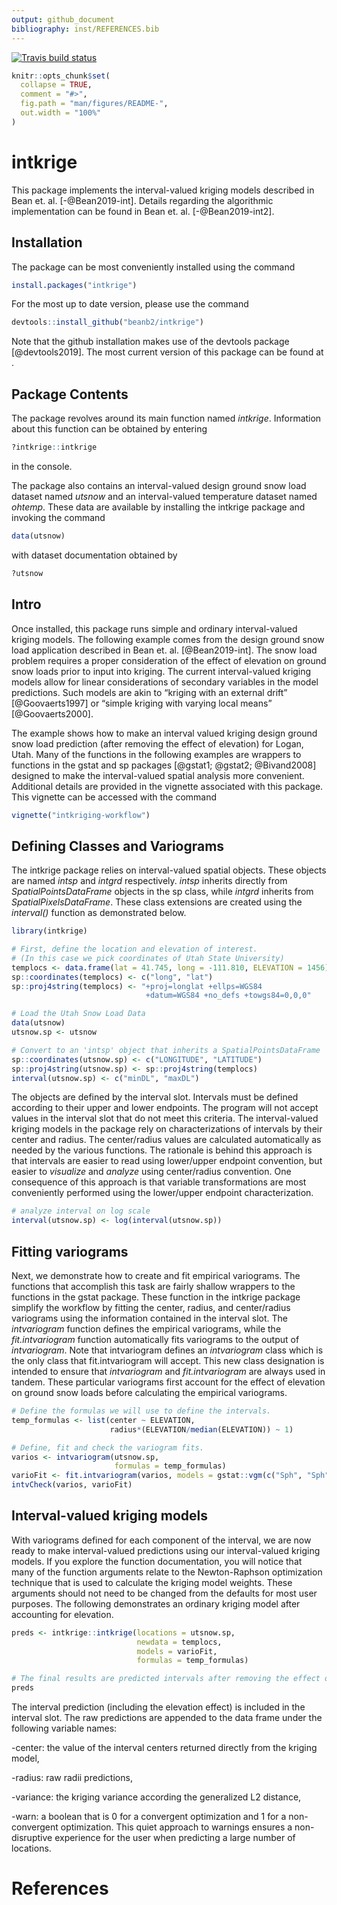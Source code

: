 ```yaml
---
output: github_document
bibliography: inst/REFERENCES.bib
---
```


<!-- README.md is generated from README.Rmd. Please edit that file -->

[![Travis build status](https://travis-ci.org/beanb2/intkrige.svg?branch=master)](https://travis-ci.org/beanb2/intkrige)

```r
knitr::opts_chunk$set(
  collapse = TRUE,
  comment = "#>",
  fig.path = "man/figures/README-",
  out.width = "100%"
)
```
# intkrige

This package implements the interval-valued kriging models described in Bean et. al. [-@Bean2019-int]. Details regarding the algorithmic implementation can be found in Bean et. al. [-@Bean2019-int2].

## Installation

The package can be most conveniently installed using the command

``` r
install.packages("intkrige")
```

For the most up to date version, please use the command

``` r
devtools::install_github("beanb2/intkrige")
```

Note that the github installation makes use of the devtools package [@devtools2019]. The most current version of this package can be found at \url{https://github.com/r-lib/devtools}. 


## Package Contents

The package revolves around its main function named *intkrige*. Information about this function can be obtained by entering
```r
?intkrige::intkrige
```
in the console. 

The package also contains an interval-valued design ground snow load dataset named *utsnow* and an interval-valued temperature dataset named *ohtemp*. These data are available by installing the intkrige package and invoking the command

```r
data(utsnow)
```

with dataset documentation obtained by

```r
?utsnow
```

## Intro

Once installed, this package runs simple and ordinary interval-valued kriging models. The following example comes from the design ground snow load application described in Bean et. al. [@Bean2019-int]. The snow load problem requires a proper consideration of the effect of elevation on ground snow loads prior to input into kriging. The current interval-valued kriging models allow for linear considerations of secondary variables in the model predictions. Such models are akin to "kriging with an external drift" [@Goovaerts1997] or "simple kriging with varying local means" [@Goovaerts2000].

The example shows how to make an interval valued kriging design ground snow load prediction (after removing the effect of elevation) for Logan, Utah. Many of the functions in the following examples are wrappers to functions in the gstat and sp packages [@gstat1; @gstat2; @Bivand2008] designed to make the interval-valued spatial analysis more convenient. Additional details are provided in the vignette associated with this package. This vignette can be accessed with the command

```r
vignette("intkriging-workflow")
```

## Defining Classes and Variograms
The intkrige package relies on interval-valued spatial objects. These objects are named *intsp* and *intgrd* respectively. *intsp* inherits directly from *SpatialPointsDataFrame* objects in the sp class, while *intgrd* inherits from *SpatialPixelsDataFrame*. These class extensions are created using the *interval()* function as demonstrated below.

```r
library(intkrige)

# First, define the location and elevation of interest. 
# (In this case we pick coordinates of Utah State University)
templocs <- data.frame(lat = 41.745, long = -111.810, ELEVATION = 1456)
sp::coordinates(templocs) <- c("long", "lat")
sp::proj4string(templocs) <- "+proj=longlat +ellps=WGS84
                              +datum=WGS84 +no_defs +towgs84=0,0,0"

# Load the Utah Snow Load Data
data(utsnow)
utsnow.sp <- utsnow

# Convert to an 'intsp' object that inherits a SpatialPointsDataFrame
sp::coordinates(utsnow.sp) <- c("LONGITUDE", "LATITUDE")
sp::proj4string(utsnow.sp) <- sp::proj4string(templocs)
interval(utsnow.sp) <- c("minDL", "maxDL")
```

The objects are defined by the interval slot. Intervals must be defined according to their upper and lower endpoints. The program will not accept values in the interval slot that do not meet this criteria. The interval-valued kriging models in the package rely on characterizations of intervals by their center and radius. The center/radius values are calculated automatically as needed by the various functions. The rationale is behind this approach is that intervals are easier to read using lower/upper endpoint convention, but easier to *visualize* and *analyze* using center/radius convention. One consequence of this approach is that variable transformations are most conveniently performed using the lower/upper endpoint characterization.
```r
# analyze interval on log scale
interval(utsnow.sp) <- log(interval(utsnow.sp))
```


## Fitting variograms
Next, we demonstrate how to create and fit empirical variograms. The functions that accomplish this task are fairly shallow wrappers to the functions in the gstat package. These function in the intkrige package simplify the workflow by fitting the center, radius, and center/radius variograms using the information contained in the interval slot. The *intvariogram* function defines the empirical variograms, while the *fit.intvariogram* function automatically fits variograms to the output of *intvariogram*. Note that intvariogram defines an *intvariogram* class which is the only class that fit.intvariogram will accept. This new class designation is intended to ensure that *intvariogram* and *fit.intvariogram* are always used in tandem. These particular variograms first account for the effect of elevation on ground snow loads before calculating the empirical variograms. 
```r
# Define the formulas we will use to define the intervals. 
temp_formulas <- list(center ~ ELEVATION, 
                      radius*(ELEVATION/median(ELEVATION)) ~ 1)

# Define, fit and check the variogram fits. 
varios <- intvariogram(utsnow.sp,
                       formulas = temp_formulas)
varioFit <- fit.intvariogram(varios, models = gstat::vgm(c("Sph", "Sph", "Gau")))
intvCheck(varios, varioFit)
```


## Interval-valued kriging models
With variograms defined for each component of the interval, we are now ready to make interval-valued predictions using our interval-valued kriging models. If you explore the function documentation, you will notice that many of the function arguments relate to the Newton-Raphson optimization technique that is used to calculate the kriging model weights. These arguments should not need to be changed from the defaults for most user purposes. The following demonstrates an ordinary kriging model after accounting for elevation. 
```r
preds <- intkrige::intkrige(locations = utsnow.sp,
                            newdata = templocs, 
                            models = varioFit,
                            formulas = temp_formulas)

# The final results are predicted intervals after removing the effect of elevation.  
preds
```

The interval prediction (including the elevation effect) is included in the interval slot. The raw predictions are appended to the data frame under the following variable names:

-center: the value of the interval centers returned directly from the kriging model,

-radius: raw radii predictions,

-variance: the kriging variance according the generalized L2 distance,

-warn: a boolean that is 0 for a convergent optimization and 1 for a non-convergent optimization. This quiet approach to warnings ensures a non-disruptive experience for the user when predicting a large number of locations. 

# References



